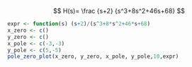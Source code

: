 $$
H(s)=
\frac
{s+2}
{s^3+8s^2+46s+68}
$$

```r
expr <- function(s) (s+2)/(s^3+8*s^2+46*s+68)
x_zero <- c()
y_zero <- c()
x_pole <- c(-3,-3)
y_pole <- c(5,-5)
pole_zero_plot(x_zero, y_zero, x_pole, y_pole,10,expr)

```

